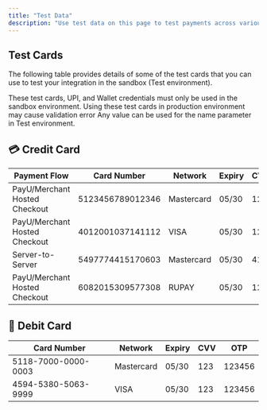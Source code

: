 ```yaml
---
title: "Test Data"
description: "Use test data on this page to test payments across various payment modes."
---
```


## Test Cards

The following table provides details of some of the test cards that you can use to test your integration in the sandbox (Test environment).

<Warning>
  These test cards, UPI, and Wallet credentials must only be used in the sandbox environment. Using these test cards in production environment may cause validation error 
</Warning>

<Tip>
  Any value can be used for the name parameter in Test environment.
</Tip>

## 💳 Credit Card

| **Payment Flow**              | **Card Number**  | **Network** | **Expiry** | **CVV** | **OTP** |
| ----------------------------- | ---------------- | ----------- | ---------- | ------- | ------- |
| PayU/Merchant Hosted Checkout | 5123456789012346 | Mastercard  | 05/30      | 123     | 123456  |
| PayU/Merchant Hosted Checkout | 4012001037141112 | VISA        | 05/30      | 123     | 123456  |
| Server-to-Server              | 5497774415170603 | Mastercard  | 05/30      | 412     | 123456  |
| PayU/Merchant Hosted Checkout | 6082015309577308 | RUPAY       | 05/30      | 123     | 123456  |

## 🏦 Debit Card

| **Card Number**     | **Network** | **Expiry** | **CVV** | **OTP** |
| ------------------- | ----------- | ---------- | ------- | ------- |
| 5118-7000-0000-0003 | Mastercard  | 05/30      | 123     | 123456  |
| 4594-5380-5063-9999 | VISA        | 05/30      | 123     | 123456  |